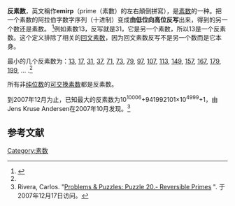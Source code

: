 {{Expand|time=2013-02-14T05:11:37+00:00 }}
{{noteTA|T=zh:反素数;zh-cn:反素数;zh-tw:反質數;zh-hk:反質數;|1=zh:素数;zh-cn:素数;zh-tw:質數;zh-hk:質數;}}

'''反素数'''，英文稱作'''emirp'''（prime（素數）的左右顛倒拼寫），是[[素数|素数]]的一种。把一个素数的阿拉伯字数字序列（十进制）变成'''由低位向高位反写'''出来，得到的另一个数还是素数。 <ref name="mathworld">{{MathWorld|title=Emirp|urlname=Emirp}}</ref>例如素数13，反写就是31，它是另一个素数，所以13是一个反素数。这个定义排除了相关的[[回文素数|回文素数]]，因为回文素数反写不是另一个数而是它本身。

最小的几个反素数为：[[13|13]], [[17|17]], [[31|31]], [[37|37]], [[71|71]], [[73|73]], [[79|79]], [[97|97]], [[107|107]], [[113|113]], [[149|149]], [[157|157]], [[167|167]], [[179|179]], [[199|199]], ... {{OEIS|id=A006567}}.<ref name="mathworld" />

所有非[[纯位数|纯位数]]的[[可交换素数|可交换素数]]都是反素数。

到2007年12月为止，已知最大的反素数为10<sup>10006</sup>+941992101×10<sup>4999</sup>+1，由Jens Kruse Andersen在2007年10月发现。<ref>Rivera, Carlos.   "[http://www.primepuzzles.net/puzzles/puzz_020.htm Problems & Puzzles: Puzzle 20.- Reversible Primes] {{Wayback|url=http://www.primepuzzles.net/puzzles/puzz_020.htm |date=20080720040758 }}". 于2007年12月17日访问。</ref>

==参考文献==
<references/>

[[Category:素数|Category:素数]]